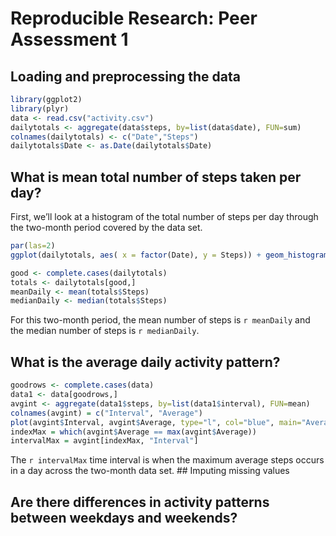Reproducible Research: Peer Assessment 1
========================================

## Loading and preprocessing the data
```r
library(ggplot2)
library(plyr)
data <- read.csv("activity.csv")
dailytotals <- aggregate(data$steps, by=list(data$date), FUN=sum)
colnames(dailytotals) <- c("Date","Steps")
dailytotals$Date <- as.Date(dailytotals$Date)
```

## What is mean total number of steps taken per day?

First, we'll look at a histogram of the total number of steps per day through the two-month period covered by the data set.

```r
par(las=2)
ggplot(dailytotals, aes( x = factor(Date), y = Steps)) + geom_histogram(stat= "identity") + theme(axis.text.x = element_text(size=8, angle=45, hjust=1))
```

```r
good <- complete.cases(dailytotals)
totals <- dailytotals[good,]
meanDaily <- mean(totals$Steps)
medianDaily <- median(totals$Steps)
```
For this two-month period, the mean number of steps is `r meanDaily` and the median number of steps is `r medianDaily`.


## What is the average daily activity pattern?

```r
goodrows <- complete.cases(data)
data1 <- data[goodrows,]
avgint <- aggregate(data1$steps, by=list(data1$interval), FUN=mean)
colnames(avgint) = c("Interval", "Average")
plot(avgint$Interval, avgint$Average, type="l", col="blue", main="Average Steps per 5-minute Interval Time Series", xlab="Interval", ylab="Interval Average")
indexMax = which(avgint$Average == max(avgint$Average))
intervalMax = avgint[indexMax, "Interval"]
```

The `r intervalMax` time interval is when the maximum average steps occurs in a day across the two-month data set.
## Imputing missing values



## Are there differences in activity patterns between weekdays and weekends?
